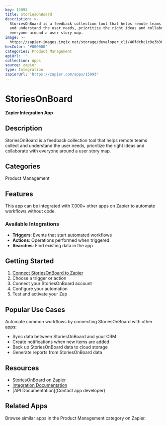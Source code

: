 ```yaml
---
key: 15093
title: StoriesOnBoard
description: >-
  StoriesOnBoard is a feedback collection tool that helps remote teams collect
  and understand the user needs, prioritize the right ideas and collaborate with
  everyone around a user story map.
image: >-
  https://zapier-images.imgix.net/storage/developer_cli/46fdcbc1c9e3b364e94d30e65a563b86.png?auto=format%2Ccompress&ixlib=python-3.0.0&q=50
hexColor: '#000000'
categories: Product Management
apiUrl: ''
collection: Apps
source: zapier
type: Integration
zapierUrl: 'https://zapier.com/apps/15093'
---
```

# StoriesOnBoard

**Zapier Integration App**

## Description

StoriesOnBoard is a feedback collection tool that helps remote teams collect and understand the user needs, prioritize the right ideas and collaborate with everyone around a user story map.

## Categories

Product Management

## Features

This app can be integrated with 7,000+ other apps on Zapier to automate workflows without code.

### Available Integrations

- **Triggers**: Events that start automated workflows
- **Actions**: Operations performed when triggered
- **Searches**: Find existing data in the app

## Getting Started

1. [Connect StoriesOnBoard to Zapier](https://zapier.com/apps/15093)
2. Choose a trigger or action
3. Connect your StoriesOnBoard account
4. Configure your automation
5. Test and activate your Zap

## Popular Use Cases

Automate common workflows by connecting StoriesOnBoard with other apps:

- Sync data between StoriesOnBoard and your CRM
- Create notifications when new items are added
- Back up StoriesOnBoard data to cloud storage
- Generate reports from StoriesOnBoard data

## Resources

- [StoriesOnBoard on Zapier](https://zapier.com/apps/15093)
- [Integration Documentation](https://zapier.com/apps/15093/integrations)
- [API Documentation](Contact app developer)

## Related Apps

Browse similar apps in the Product Management category on Zapier.
